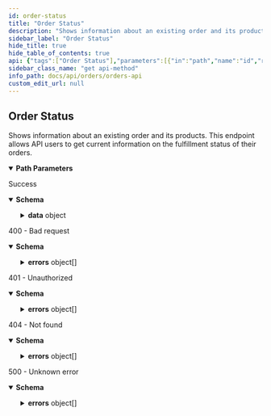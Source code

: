 ```yaml
---
id: order-status
title: "Order Status"
description: "Shows information about an existing order and its products. This endpoint"
sidebar_label: "Order Status"
hide_title: true
hide_table_of_contents: true
api: {"tags":["Order Status"],"parameters":[{"in":"path","name":"id","required":true,"description":"Public ID of the order.","example":"cldbvy7gt0006hpzo9nyw72ks","schema":{"type":"string"}}],"responses":{"200":{"description":"Success","content":{"application/json":{"schema":{"properties":{"data":{"type":"object","required":["id"],"properties":{"id":{"type":"string","description":"Public ID of the order.","example":"cldbvy7gt0006hpzo9nyw72ks"},"external_id":{"type":"string","description":"ID of the order provided to Bonsai by the party who placed the order.","example":"51cf91c1-da4a-42c4-81d3-3ec3e3268655"},"fulfillment_status":{"type":"string","enum":["pending","fulfilled","Partially Fulfilled","cancelled","sent to merchant","failed (merchant)","failed (unknown)","failed (payment)","cancelled (payment)","failed (payment validation)","payment successful","failed (inventory)","failed (inventory - related)"],"description":"Fulfillment status of the order","example":"fulfilled"},"products":{"type":"array","items":{"type":"object","required":["public_id","variant_id","merchant_order_id","payment_status","quantity"],"properties":{"public_id":{"type":"string","description":"Public ID of the product.","example":"clad6pg5z00eu012gfz7hfm92"},"variant_id":{"type":"string","description":"The ID of the product variant.","example":"M00679529706740"},"merchant_order_id":{"type":"string","nullable":true,"description":"The merchant order ID. External to Bonsai. Empty if the order has not yet been placed on external merchant system.","example":"T8745295"},"fulfillment_status":{"type":"string","enum":["pending","fulfilled","Partially Fulfilled","cancelled","sent to merchant","failed (merchant)","failed (unknown)","failed (payment)","cancelled (payment)","failed (payment validation)","payment successful","failed (inventory)","failed (inventory - related)"],"description":"Fulfillment status of the individual product variant in the order.","example":"fulfilled"},"payment_status":{"type":"string","enum":["unpaid","paid","refunded","partially refunded"],"description":"Payment status for the related order.","example":"paid"},"quantity":{"type":"number","format":"float","minimum":1,"description":"Quantity of the product variant in the order sent to the merchant.","example":1}}}}}}},"type":"object"}}}},"400":{"description":"400 - Bad request","content":{"application/json":{"schema":{"type":"object","properties":{"errors":{"type":"array","items":{"type":"object","required":["status","detail","title"],"properties":{"status":{"type":"number","format":"float","example":500},"detail":{"type":"string","nullable":true,"example":"Fatal issue"},"title":{"type":"string","example":"Unknown error"}},"example":{"status":400,"detail":"","title":"Bad input request"}}}},"description":"Provided input is invalid"}}}},"401":{"description":"401 - Unauthorized","content":{"application/json":{"schema":{"type":"object","properties":{"errors":{"type":"array","items":{"type":"object","required":["status","detail","title"],"properties":{"status":{"type":"number","format":"float","example":500},"detail":{"type":"string","nullable":true,"example":"Fatal issue"},"title":{"type":"string","example":"Unknown error"}},"example":{"status":401,"detail":"","title":"Authentication information is missing or invalid"}}}},"description":"Authentication information is missing or invalid"}}}},"404":{"description":"404 - Not found","content":{"application/json":{"schema":{"type":"object","properties":{"errors":{"type":"array","items":{"type":"object","required":["id","status","code","title","detail"],"properties":{"id":{"type":"string","description":"Unique identifier for error. Can be used for tracing across services.","example":"123e4567-e89b-12d3-a456-426655440000"},"status":{"type":"number","format":"float","description":"HTTP status code.","example":404},"code":{"type":"string","description":"Unique code for specific error.","example":"CUSTOMER_ORDER_NOT_FOUND"},"title":{"type":"string","description":"Short description what the error entails.","example":"Customer order has not been found"},"detail":{"type":"object","properties":{"customer_order_id":{"type":"string","example":"cldbvy7gt0006hpzo9nyw72ks"}},"description":"Useful details related to the error"}}}}}}}}},"5XX":{"description":"500 - Unknown error","content":{"application/json":{"schema":{"type":"object","properties":{"errors":{"type":"array","items":{"type":"object","required":["status","detail","title"],"properties":{"status":{"type":"number","format":"float","example":500},"detail":{"type":"string","nullable":true,"example":"Fatal issue"},"title":{"type":"string","example":"Unknown error"}},"example":{"status":500,"detail":"","title":"Unknown error"}}}},"description":"Unknown error"}}}}},"description":"Shows information about an existing order and its products. This endpoint\n        allows API users to get current information on the fulfillment status of their orders.","method":"get","path":"/{id}","servers":[{"url":"https://api.shopbonsai.ca/orders"}],"security":[{"APIKeyHeader":[]}],"securitySchemes":{"APIKeyHeader":{"type":"apiKey","name":"API-Key","in":"header"}},"info":{"title":"Orders API","description":"APIs used for interacting with orders.","version":"1.25.2","contact":{"email":"developers@shopbonsai.ca"}},"postman":{"name":"Order Status","description":{"content":"Shows information about an existing order and its products. This endpoint\n        allows API users to get current information on the fulfillment status of their orders.","type":"text/plain"},"url":{"path":[":id"],"host":["{{baseUrl}}"],"query":[],"variable":[{"disabled":false,"description":{"content":"(Required) Public ID of the order.","type":"text/plain"},"type":"any","value":"","key":"id"}]},"header":[{"key":"Accept","value":"application/json"}],"method":"GET"}}
sidebar_class_name: "get api-method"
info_path: docs/api/orders/orders-api
custom_edit_url: null
---
```



## Order Status



Shows information about an existing order and its products. This endpoint
        allows API users to get current information on the fulfillment status of their orders.

<details style={{"marginBottom":"1rem"}} data-collapsed={false} open={true}><summary style={{}}><strong>Path Parameters</strong></summary><div><ul><ParamsItem className={"paramsItem"} param={{"in":"path","name":"id","required":true,"description":"Public ID of the order.","example":"cldbvy7gt0006hpzo9nyw72ks","schema":{"type":"string"}}}></ParamsItem></ul></div></details><div><ApiTabs><TabItem label={"200"} value={"200"}><div>

Success

</div><div><MimeTabs schemaType={"response"}><TabItem label={"application/json"} value={"application/json"}><SchemaTabs><TabItem label={"Schema"} value={"Schema"}><details style={{}} data-collapsed={false} open={true}><summary style={{"textAlign":"left"}}><strong>Schema</strong></summary><div style={{"textAlign":"left","marginLeft":"1rem"}}></div><ul style={{"marginLeft":"1rem"}}><SchemaItem collapsible={true} className={"schemaItem"}><details style={{}}><summary style={{}}><strong>data</strong><span style={{"opacity":"0.6"}}> object</span></summary><div style={{"marginLeft":"1rem"}}><SchemaItem collapsible={false} name={"id"} required={false} deprecated={undefined} schemaDescription={"Public ID of the order."} schemaName={"string"} qualifierMessage={undefined} defaultValue={undefined}></SchemaItem><SchemaItem collapsible={false} name={"external_id"} required={false} deprecated={undefined} schemaDescription={"ID of the order provided to Bonsai by the party who placed the order."} schemaName={"string"} qualifierMessage={undefined} defaultValue={undefined}></SchemaItem><SchemaItem collapsible={false} name={"fulfillment_status"} required={false} deprecated={undefined} schemaDescription={"Fulfillment status of the order"} schemaName={"string"} qualifierMessage={"**Possible values:** [`pending`, `fulfilled`, `Partially Fulfilled`, `cancelled`, `sent to merchant`, `failed (merchant)`, `failed (unknown)`, `failed (payment)`, `cancelled (payment)`, `failed (payment validation)`, `payment successful`, `failed (inventory)`, `failed (inventory - related)`]"} defaultValue={undefined}></SchemaItem><SchemaItem collapsible={true} className={"schemaItem"}><details style={{}}><summary style={{}}><strong>products</strong><span style={{"opacity":"0.6"}}> object[]</span></summary><div style={{"marginLeft":"1rem"}}><SchemaItem collapsible={false} name={"public_id"} required={false} deprecated={undefined} schemaDescription={"Public ID of the product."} schemaName={"string"} qualifierMessage={undefined} defaultValue={undefined}></SchemaItem><SchemaItem collapsible={false} name={"variant_id"} required={false} deprecated={undefined} schemaDescription={"The ID of the product variant."} schemaName={"string"} qualifierMessage={undefined} defaultValue={undefined}></SchemaItem><SchemaItem collapsible={false} name={"merchant_order_id"} required={false} deprecated={undefined} schemaDescription={"The merchant order ID. External to Bonsai. Empty if the order has not yet been placed on external merchant system."} schemaName={"string"} qualifierMessage={undefined} defaultValue={undefined}></SchemaItem><SchemaItem collapsible={false} name={"fulfillment_status"} required={false} deprecated={undefined} schemaDescription={"Fulfillment status of the individual product variant in the order."} schemaName={"string"} qualifierMessage={"**Possible values:** [`pending`, `fulfilled`, `Partially Fulfilled`, `cancelled`, `sent to merchant`, `failed (merchant)`, `failed (unknown)`, `failed (payment)`, `cancelled (payment)`, `failed (payment validation)`, `payment successful`, `failed (inventory)`, `failed (inventory - related)`]"} defaultValue={undefined}></SchemaItem><SchemaItem collapsible={false} name={"payment_status"} required={false} deprecated={undefined} schemaDescription={"Payment status for the related order."} schemaName={"string"} qualifierMessage={"**Possible values:** [`unpaid`, `paid`, `refunded`, `partially refunded`]"} defaultValue={undefined}></SchemaItem><SchemaItem collapsible={false} name={"quantity"} required={false} deprecated={undefined} schemaDescription={"Quantity of the product variant in the order sent to the merchant."} schemaName={"float"} qualifierMessage={"**Possible values:** `>= 1`"} defaultValue={undefined}></SchemaItem></div></details></SchemaItem></div></details></SchemaItem></ul></details></TabItem><TabItem label={"Example (from schema)"} value={"Example (from schema)"}><ResponseSamples responseExample={"{\n  \"data\": {\n    \"id\": \"cldbvy7gt0006hpzo9nyw72ks\",\n    \"external_id\": \"51cf91c1-da4a-42c4-81d3-3ec3e3268655\",\n    \"fulfillment_status\": \"fulfilled\",\n    \"products\": [\n      {\n        \"public_id\": \"clad6pg5z00eu012gfz7hfm92\",\n        \"variant_id\": \"M00679529706740\",\n        \"merchant_order_id\": \"T8745295\",\n        \"fulfillment_status\": \"fulfilled\",\n        \"payment_status\": \"paid\",\n        \"quantity\": 1\n      }\n    ]\n  }\n}"} language={"json"}></ResponseSamples></TabItem></SchemaTabs></TabItem></MimeTabs></div></TabItem><TabItem label={"400"} value={"400"}><div>

400 - Bad request

</div><div><MimeTabs schemaType={"response"}><TabItem label={"application/json"} value={"application/json"}><SchemaTabs><TabItem label={"Schema"} value={"Schema"}><details style={{}} data-collapsed={false} open={true}><summary style={{"textAlign":"left"}}><strong>Schema</strong></summary><div style={{"textAlign":"left","marginLeft":"1rem"}}></div><ul style={{"marginLeft":"1rem"}}><SchemaItem collapsible={true} className={"schemaItem"}><details style={{}}><summary style={{}}><strong>errors</strong><span style={{"opacity":"0.6"}}> object[]</span></summary><div style={{"marginLeft":"1rem"}}><SchemaItem collapsible={false} name={"status"} required={false} deprecated={undefined} schemaDescription={undefined} schemaName={"float"} qualifierMessage={undefined} defaultValue={undefined}></SchemaItem><SchemaItem collapsible={false} name={"detail"} required={false} deprecated={undefined} schemaDescription={undefined} schemaName={"string"} qualifierMessage={undefined} defaultValue={undefined}></SchemaItem><SchemaItem collapsible={false} name={"title"} required={false} deprecated={undefined} schemaDescription={undefined} schemaName={"string"} qualifierMessage={undefined} defaultValue={undefined}></SchemaItem></div></details></SchemaItem></ul></details></TabItem><TabItem label={"Example (from schema)"} value={"Example (from schema)"}><ResponseSamples responseExample={"{\n  \"errors\": [\n    {\n      \"status\": 400,\n      \"detail\": \"\",\n      \"title\": \"Bad input request\"\n    }\n  ]\n}"} language={"json"}></ResponseSamples></TabItem></SchemaTabs></TabItem></MimeTabs></div></TabItem><TabItem label={"401"} value={"401"}><div>

401 - Unauthorized

</div><div><MimeTabs schemaType={"response"}><TabItem label={"application/json"} value={"application/json"}><SchemaTabs><TabItem label={"Schema"} value={"Schema"}><details style={{}} data-collapsed={false} open={true}><summary style={{"textAlign":"left"}}><strong>Schema</strong></summary><div style={{"textAlign":"left","marginLeft":"1rem"}}></div><ul style={{"marginLeft":"1rem"}}><SchemaItem collapsible={true} className={"schemaItem"}><details style={{}}><summary style={{}}><strong>errors</strong><span style={{"opacity":"0.6"}}> object[]</span></summary><div style={{"marginLeft":"1rem"}}><SchemaItem collapsible={false} name={"status"} required={false} deprecated={undefined} schemaDescription={undefined} schemaName={"float"} qualifierMessage={undefined} defaultValue={undefined}></SchemaItem><SchemaItem collapsible={false} name={"detail"} required={false} deprecated={undefined} schemaDescription={undefined} schemaName={"string"} qualifierMessage={undefined} defaultValue={undefined}></SchemaItem><SchemaItem collapsible={false} name={"title"} required={false} deprecated={undefined} schemaDescription={undefined} schemaName={"string"} qualifierMessage={undefined} defaultValue={undefined}></SchemaItem></div></details></SchemaItem></ul></details></TabItem><TabItem label={"Example (from schema)"} value={"Example (from schema)"}><ResponseSamples responseExample={"{\n  \"errors\": [\n    {\n      \"status\": 401,\n      \"detail\": \"\",\n      \"title\": \"Authentication information is missing or invalid\"\n    }\n  ]\n}"} language={"json"}></ResponseSamples></TabItem></SchemaTabs></TabItem></MimeTabs></div></TabItem><TabItem label={"404"} value={"404"}><div>

404 - Not found

</div><div><MimeTabs schemaType={"response"}><TabItem label={"application/json"} value={"application/json"}><SchemaTabs><TabItem label={"Schema"} value={"Schema"}><details style={{}} data-collapsed={false} open={true}><summary style={{"textAlign":"left"}}><strong>Schema</strong></summary><div style={{"textAlign":"left","marginLeft":"1rem"}}></div><ul style={{"marginLeft":"1rem"}}><SchemaItem collapsible={true} className={"schemaItem"}><details style={{}}><summary style={{}}><strong>errors</strong><span style={{"opacity":"0.6"}}> object[]</span></summary><div style={{"marginLeft":"1rem"}}><SchemaItem collapsible={false} name={"id"} required={false} deprecated={undefined} schemaDescription={"Unique identifier for error. Can be used for tracing across services."} schemaName={"string"} qualifierMessage={undefined} defaultValue={undefined}></SchemaItem><SchemaItem collapsible={false} name={"status"} required={false} deprecated={undefined} schemaDescription={"HTTP status code."} schemaName={"float"} qualifierMessage={undefined} defaultValue={undefined}></SchemaItem><SchemaItem collapsible={false} name={"code"} required={false} deprecated={undefined} schemaDescription={"Unique code for specific error."} schemaName={"string"} qualifierMessage={undefined} defaultValue={undefined}></SchemaItem><SchemaItem collapsible={false} name={"title"} required={false} deprecated={undefined} schemaDescription={"Short description what the error entails."} schemaName={"string"} qualifierMessage={undefined} defaultValue={undefined}></SchemaItem><SchemaItem collapsible={true} className={"schemaItem"}><details style={{}}><summary style={{}}><strong>detail</strong><span style={{"opacity":"0.6"}}> object</span></summary><div style={{"marginLeft":"1rem"}}><div style={{"marginTop":".5rem","marginBottom":".5rem"}}>

Useful details related to the error

</div><SchemaItem collapsible={false} name={"customer_order_id"} required={false} deprecated={undefined} schemaDescription={undefined} schemaName={"string"} qualifierMessage={undefined} defaultValue={undefined}></SchemaItem></div></details></SchemaItem></div></details></SchemaItem></ul></details></TabItem><TabItem label={"Example (from schema)"} value={"Example (from schema)"}><ResponseSamples responseExample={"{\n  \"errors\": [\n    {\n      \"id\": \"123e4567-e89b-12d3-a456-426655440000\",\n      \"status\": 404,\n      \"code\": \"CUSTOMER_ORDER_NOT_FOUND\",\n      \"title\": \"Customer order has not been found\",\n      \"detail\": {\n        \"customer_order_id\": \"cldbvy7gt0006hpzo9nyw72ks\"\n      }\n    }\n  ]\n}"} language={"json"}></ResponseSamples></TabItem></SchemaTabs></TabItem></MimeTabs></div></TabItem><TabItem label={"5XX"} value={"5XX"}><div>

500 - Unknown error

</div><div><MimeTabs schemaType={"response"}><TabItem label={"application/json"} value={"application/json"}><SchemaTabs><TabItem label={"Schema"} value={"Schema"}><details style={{}} data-collapsed={false} open={true}><summary style={{"textAlign":"left"}}><strong>Schema</strong></summary><div style={{"textAlign":"left","marginLeft":"1rem"}}></div><ul style={{"marginLeft":"1rem"}}><SchemaItem collapsible={true} className={"schemaItem"}><details style={{}}><summary style={{}}><strong>errors</strong><span style={{"opacity":"0.6"}}> object[]</span></summary><div style={{"marginLeft":"1rem"}}><SchemaItem collapsible={false} name={"status"} required={false} deprecated={undefined} schemaDescription={undefined} schemaName={"float"} qualifierMessage={undefined} defaultValue={undefined}></SchemaItem><SchemaItem collapsible={false} name={"detail"} required={false} deprecated={undefined} schemaDescription={undefined} schemaName={"string"} qualifierMessage={undefined} defaultValue={undefined}></SchemaItem><SchemaItem collapsible={false} name={"title"} required={false} deprecated={undefined} schemaDescription={undefined} schemaName={"string"} qualifierMessage={undefined} defaultValue={undefined}></SchemaItem></div></details></SchemaItem></ul></details></TabItem><TabItem label={"Example (from schema)"} value={"Example (from schema)"}><ResponseSamples responseExample={"{\n  \"errors\": [\n    {\n      \"status\": 500,\n      \"detail\": \"\",\n      \"title\": \"Unknown error\"\n    }\n  ]\n}"} language={"json"}></ResponseSamples></TabItem></SchemaTabs></TabItem></MimeTabs></div></TabItem></ApiTabs></div>
      